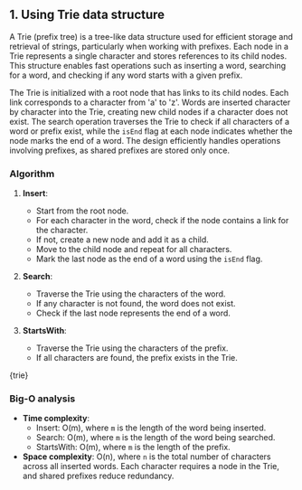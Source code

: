 

## 1. Using Trie data structure

A Trie (prefix tree) is a tree-like data structure used for efficient storage and retrieval of strings, particularly when working with prefixes. Each node in a Trie represents a single character and stores references to its child nodes. This structure enables fast operations such as inserting a word, searching for a word, and checking if any word starts with a given prefix.

The Trie is initialized with a root node that has links to its child nodes. Each link corresponds to a character from 'a' to 'z'. Words are inserted character by character into the Trie, creating new child nodes if a character does not exist. The search operation traverses the Trie to check if all characters of a word or prefix exist, while the `isEnd` flag at each node indicates whether the node marks the end of a word. The design efficiently handles operations involving prefixes, as shared prefixes are stored only once.

### Algorithm

1. **Insert**:

   - Start from the root node.
   - For each character in the word, check if the node contains a link for the character.
   - If not, create a new node and add it as a child.
   - Move to the child node and repeat for all characters.
   - Mark the last node as the end of a word using the `isEnd` flag.

2. **Search**:

   - Traverse the Trie using the characters of the word.
   - If any character is not found, the word does not exist.
   - Check if the last node represents the end of a word.

3. **StartsWith**:
   - Traverse the Trie using the characters of the prefix.
   - If all characters are found, the prefix exists in the Trie.

<MDXCodeBlock>{trie}</MDXCodeBlock>

### Big-O analysis

- **Time complexity**:
  - Insert: O(m), where `m` is the length of the word being inserted.
  - Search: O(m), where `m` is the length of the word being searched.
  - StartsWith: O(m), where `m` is the length of the prefix.
- **Space complexity**: O(n), where `n` is the total number of characters across all inserted words. Each character requires a node in the Trie, and shared prefixes reduce redundancy.
